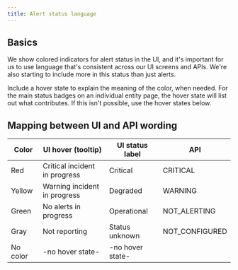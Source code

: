 ```yaml
---
title: Alert status language
---
```


## Basics

We show colored indicators for alert status in the UI, and it's important for us to use language that's consistent across our UI screens and APIs. We're also starting to include more in this status than just alerts.

Include a hover state to explain the meaning of the color, when needed. For the main status badges on an individual entity page, the hover state will list out what contributes. If this isn't possible, use the hover states below.

## Mapping between UI and API wording

| Color    | UI hover (tooltip)            | UI status label  | API            |
| -------- | ----------------------------- | ---------------- | -------------- |
| Red      | Critical incident in progress | Critical         | CRITICAL       |
| Yellow   | Warning incident in progress  | Degraded         | WARNING        |
| Green    | No alerts in progress         | Operational      | NOT_ALERTING   |
| Gray     | Not reporting                 | Status unknown   | NOT_CONFIGURED |
| No color | -no hover state-              | -no hover state- |                |
